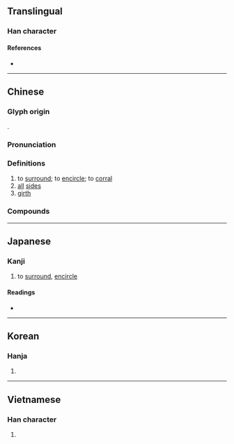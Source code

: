 {{also|围|囲}}
{{character info/new}}
==Translingual==
{{Han simplified forms|圍|囲|围}}

===Han character===
{{Han char|rn=31|rad=囗|as=09|sn=12|four=60506|canj=WDMQ|ids=⿴囗韋}}

====References====
* {{Han ref|kx=0220.010|dkj=04806|dj=0451.040|hdz=10722.140|uh=570D|ud=22285|bh=B3F2|bd=46066}}

----

==Chinese==
{{zh-forms|s=围}}

===Glyph origin===
{{Han etym}}
{{Han compound|囗|t1=enclosure|韋|ls=psc}}.

===Pronunciation===
{{zh-pron
|m=wéi
|c=wai4
|h=pfs=vì
|md=
|mn=ûi/tw:û
|mn_note=û - common variant
|w=
|mc=y
|oc=y
|cat=v,n
}}

===Definitions===
{{zh-hanzi}}

# to [[surround]]; to [[encircle]]; to [[corral]]
# [[all]] [[side]]s
# [[girth]]

===Compounds===
{{zh-der|三圍|入圍|冒鋒突圍|包圍|十圍五攻|合圍|周圍|圍住|圍兜|圍剿|圍困|圍坐|圍城|圍城打援|圍場|圍堵|圍子|圍尺|圍屏|圍巾|圍捕|圍攏|圍攻|圍桌|圍棋|圍棋段位|圍標|圍爐|圍牆|圍獵|圍籬|圍網|圍繞|圍脖兒|圍腰|圍裙|圍觀|圍阻體|圍魏救趙|團圍|團團圍住|土圍子|基圍|外圍|帶圍|打圍|打茶圍|拔圍出夫|柏林圍牆|棘圍|殺出重圍|氛圍|潰圍|為人解圍|獵圍|珠圍翠擁|珠圍翠繞|珠繞翠圍|突圍|範圍|翠繞珠圍|胸圍|腰圍|臀圍|茶圍|解圍|車圍|重圍|長圍|雰圍}}

----

==Japanese==
{{ja-kanji forms|囲|圍}}

===Kanji===
{{ja-kanji|grade=9|rs=囗09|shin=囲}}

# to [[surround]], [[encircle]]

====Readings====
* {{ja-readings
|goon=え<ゑ
|kanon=い<ゐ
|kun=かこ-む, かこ-い<かこ-ひ, かこ-う<かこ-ふ}}

----

==Korean==

===Hanja===
{{ko-hanja|hangeul=위|eumhun=둘레,에워쌀|rv=wi|mr=wi|y=wi}}

# {{defn|lang=ko|sort=囗09}}

----

==Vietnamese==

===Han character===
{{vi-hantu|[[vi]], [[vè]], [[vây]], [[vầy]], [[ví]]|rs=囗09}}

# {{defn|lang=vi|sort=囗09}}